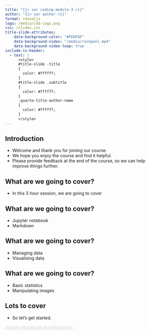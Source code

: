 ```yaml
---
title: "{{< var coding-module-3 >}}"
author: "{{< var author >}}"
format: revealjs
logo: /media/ldd-logo.png
css: /slides.css
title-slide-attributes:
    data-background-color: "#FEDF8F"
    data-background-video: "/media/rockpool.mp4"
    data-background-video-loop: true
include-in-header:
  - text: |
      <style>
      #title-slide .title
      {
        color: #ffffff;
      }
      #title-slide .subtitle 
      {
        color: #ffffff;
      }
      .quarto-title-author-name 
      {
        color: #ffffff;
      }
      </style>
---
```



## Introduction {background-image="/media/welcome-mat-dock.jpg" background-opacity="0.4"}

* Welcome and thank you for joining our course.
* We hope you enjoy the course and find it helpful.
* Please provide feedback at the end of the course, so we can help improve things further.


## What are we going to cover? {background-image="/media/row-of-archways.jpg" background-opacity="0.4"}

* In this 3 hour session, we are going to cover


## What are we going to cover? {background-image="/media/row-of-archways.jpg" background-opacity="0.4"}

* Jupyter notebook
* Markdown


## What are we going to cover? {background-image="/media/row-of-archways.jpg" background-opacity="0.4"}

* Managing data
* Visualising data


## What are we going to cover? {background-image="/media/row-of-archways.jpg" background-opacity="0.4"}

* Basic statistics
* Manipulating images


## Lots to cover {background-image="/media/snow-tubing-mid-air.jpg" background-opacity="0.4"}

* So let's get started.

```{=html}
<div class="bottom-right">
    <a href="https://letsdodigital.org/learn/learn-python/module-3/2-jupyter-notebook-and-markdown.html" style="color: lightgrey;">Jupyter Notebook and Markdown</a>
</div>
```